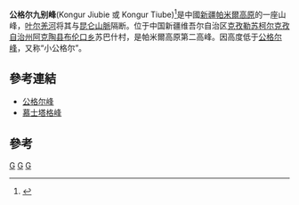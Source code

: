 {{Infobox mountain
| name = 公格爾九別峰
| other_name = Kongur Jiubie <br> Kongur Tiube
| photo = Kongur II Range.jpg
| photo_caption = 公格爾九別峰
| elevation_m = 7530
| elevation_ref = <ref name="peakbagger">{{cite peakbagger|pid=10498|name=Kongur Tiube Tagh, China|accessdate=23 May 2019}}</ref>
<small>[[世界高山列表|Ranked 46th]]</small>
| prominence_m = 810 
| prominence_ref =  <ref name="peakbagger"/>
| listing = 
| location = 中國新疆[[阿克陶县|阿克陶县]]
| range = [[帕米爾高原|帕米爾高原]]
| map = China Xinjiang Southern
| range_coordinates = 
| map_caption = 在中國新疆的位置
| coordinates = {{coord|38|35|37|N|75|11|44|E|type:mountain_region:CN-65_scale:100000|format=dms|display=inline,title}}
| coordinates_ref = 
| first_ascent = 1956
| easiest_route = 攀岩/雪地/攀冰
}}
'''公格尔九别峰'''(Kongur Jiubie 或 Kongur Tiube)<ref>{{Cite web |url=http://www.ctixj.com/article/xj/ats/2011-03-11/14011.html |title=Kongur Jiubie Peak |accessdate=2014-09-03 |archive-date=2013-12-15 |archive-url=https://web.archive.org/web/20131215170520/http://www.ctixj.com/article/xj/ats/2011-03-11/14011.html |dead-url=no }}</ref>是中國[[新疆|新疆]][[帕米爾高原|帕米爾高原]]的一座山峰，[[叶尔羌河|叶尔羌河]]将其与[[昆仑山脈|昆仑山脈]]隔断。位于中国新疆维吾尔自治区[[克孜勒苏柯尔克孜自治州|克孜勒苏柯尔克孜自治州]][[阿克陶县|阿克陶县]][[布伦口乡|布伦口乡]]苏巴什村，是帕米爾高原第二高峰。因高度低于[[公格尔峰|公格尔峰]]，又称“小公格尔”。

==參考連結==
* [[公格尔峰|公格尔峰]]
* [[慕士塔格峰|慕士塔格峰]]

==參考==
{{Reflist}}

[[Category:新疆山峰|G]]
[[Category:喀什地理|G]]
[[Category:塔什库尔干塔吉克自治县|G]]